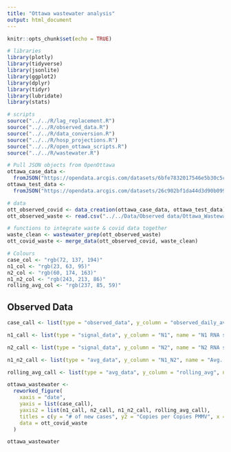 ```yaml
---
title: "Ottawa wastewater analysis"
output: html_document
---
```


```r
knitr::opts_chunk$set(echo = TRUE)
```

```r
# libraries
library(plotly)
library(tidyverse)
library(jsonlite)
library(ggplot2)
library(dplyr)
library(tidyr)
library(lubridate)
library(stats)

# scripts
source("../../R/lag_replacement.R")
source("../../R/observed_data.R")
source("../../R/data_conversion.R")
source("../../R/hosp_projections.R")
source("../../R/open_ottawa_scripts.R")
source("../../R/wastewater.R")

# Pull JSON objects from OpenOttawa
ottawa_case_data <-
  fromJSON("https://opendata.arcgis.com/datasets/6bfe7832017546e5b30c5cc6a201091b_0/FeatureServer/0/query?where=1%3D1&outFields=Cumulative_Active_Cases_by_Episode_Date,7-day_Average_of_Newly_Reported_cases_by_Reported_Date,Daily_Cases_Linked_to_a_Community_Outbreak_by_Episode_Date,Daily_Cases_Not_Linked_to_an_Outbreak_ie_Sporadic_Cases_by_Episode_Date,Daily_Cases_Linked_to_an_Institutional_Outbreak_by_Episode_Date,Cumulative_Deaths_by_Date_of_Death,_Date,Daily_Cases_by_Reported_Date,Daily_Cases_by_Episode_Date,Cases_Newly_Admitted_to_Hospital,Cases_Currently_in_Hospital,Cases_Currently_in_ICU&outSR=4326&f=json")
ottawa_test_data <-
  fromJSON("https://opendata.arcgis.com/datasets/26c902bf1da44d3d90b099392b544b81_0/FeatureServer/0/query?where=1%3D1&outFields=_Date,Daily_%_Positivity&outSR=4326&f=json")

# data
ott_observed_covid <- data_creation(ottawa_case_data, ottawa_test_data)
ott_observed_waste <- read.csv("../../Data/Observed data/Ottawa_Wastewater_Data.csv")

# functions to integrate waste & covid data together
waste_clean <- wastewater_prep(ott_observed_waste)
ott_covid_waste <- merge_data(ott_observed_covid, waste_clean)

# Colours
case_col <- "rgb(72, 137, 194)"
n1_col <- "rgb(23, 63, 95)"
n2_col <- "rgb(60, 174, 163)"
n1_n2_col <- "rgb(243, 213, 86)"
rolling_avg_col <- "rgb(237, 85, 59)"
```

## Observed Data
```r
case_call <- list(type = "observed_data", y_column = "observed_daily_average_cases", name = "Daily average cases", color = case_col)

n1_call <- list(type = "signal_data", y_column = "N1", name = "N1 RNA signal", color = n1_col, yaxis = "y2") 

n2_call <- list(type = "signal_data", y_column = "N2", name = "N2 RNA signal", color = n2_col, yaxis = "y2")

n1_n2_call <- list(type = "avg_data", y_column = "N1_N2", name = "Avg. viral signal", color = n1_n2_col, yaxis = "y2")

rolling_avg_call <- list(type = "avg_data", y_column = "rolling_avg", name = "5-day rolling avg. viral signal", color = rolling_avg_col, yaxis = "y2")

ottawa_wastewater <-
  reworked_figure(
    xaxis = "date",
    yaxis = list(case_call),
    yaxis2 = list(n1_call, n2_call, n1_n2_call, rolling_avg_call),
    titles = c(y = "# of new cases", y2 = "Copies per Copies PMMV", x = "Date", title = "Daily COVID-19 viral signal in wastewater with respect to daily new COVID cases"),
    data = ott_covid_waste
  )

ottawa_wastewater
```